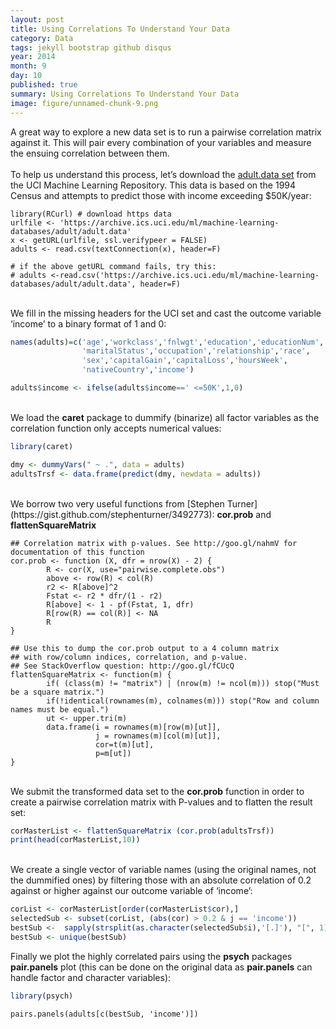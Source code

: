 ```yaml
---
layout: post
title: Using Correlations To Understand Your Data
category: Data
tags: jekyll bootstrap github disqus
year: 2014
month: 9
day: 10
published: true
summary: Using Correlations To Understand Your Data
image: figure/unnamed-chunk-9.png
---
```


A great way to explore a new data set is to run a pairwise correlation matrix against it. This will pair every combination of your variables and measure the ensuing correlation between them.
<BR><BR>
To help us understand this process, let's download the [adult.data set](https://archive.ics.uci.edu/ml/datasets/Adult) from the UCI Machine Learning Repository. This data is based on the 1994 Census and attempts to predict those with income exceeding $50K/year:
```{rcache=TRUE}
library(RCurl) # download https data
urlfile <- 'https://archive.ics.uci.edu/ml/machine-learning-databases/adult/adult.data'
x <- getURL(urlfile, ssl.verifypeer = FALSE)
adults <- read.csv(textConnection(x), header=F)

# if the above getURL command fails, try this:
# adults <-read.csv('https://archive.ics.uci.edu/ml/machine-learning-databases/adult/adult.data', header=F)
```
<BR>
We fill in the missing headers for the UCI set and cast the outcome variable 'income' to a binary format of 1 and 0:
```r
names(adults)=c('age','workclass','fnlwgt','education','educationNum',
                'maritalStatus','occupation','relationship','race',
                'sex','capitalGain','capitalLoss','hoursWeek',
                'nativeCountry','income')

adults$income <- ifelse(adults$income==' <=50K',1,0)
```
<BR>
We load the **caret** package to dummify (binarize) all factor variables as the correlation function only accepts numerical values:
```r
library(caret)
```
```r
dmy <- dummyVars(" ~ .", data = adults)
adultsTrsf <- data.frame(predict(dmy, newdata = adults))
```
<BR>
We borrow two very useful functions from [Stephen Turner] (https://gist.github.com/stephenturner/3492773): **cor.prob** and **flattenSquareMatrix**
```{recho=FALSE}
## Correlation matrix with p-values. See http://goo.gl/nahmV for documentation of this function
cor.prob <- function (X, dfr = nrow(X) - 2) {
        R <- cor(X, use="pairwise.complete.obs")
        above <- row(R) < col(R)
        r2 <- R[above]^2
        Fstat <- r2 * dfr/(1 - r2)
        R[above] <- 1 - pf(Fstat, 1, dfr)
        R[row(R) == col(R)] <- NA
        R
}
 
## Use this to dump the cor.prob output to a 4 column matrix
## with row/column indices, correlation, and p-value.
## See StackOverflow question: http://goo.gl/fCUcQ
flattenSquareMatrix <- function(m) {
        if( (class(m) != "matrix") | (nrow(m) != ncol(m))) stop("Must be a square matrix.")
        if(!identical(rownames(m), colnames(m))) stop("Row and column names must be equal.")
        ut <- upper.tri(m)
        data.frame(i = rownames(m)[row(m)[ut]],
                   j = rownames(m)[col(m)[ut]],
                   cor=t(m)[ut],
                   p=m[ut])
}
```
<BR>
We submit the transformed data set to the **cor.prob** function in order to create a pairwise correlation matrix with P-values and to flatten the result set:
```r
corMasterList <- flattenSquareMatrix (cor.prob(adultsTrsf))
print(head(corMasterList,10))
```
<BR>
We create a single vector of variable names (using the original names, not the dummified ones) by filtering those with an absolute correlation of 0.2 against or higher against our outcome variable of 'income':
```r
corList <- corMasterList[order(corMasterList$cor),]
selectedSub <- subset(corList, (abs(cor) > 0.2 & j == 'income'))
bestSub <-  sapply(strsplit(as.character(selectedSub$i),'[.]'), "[", 1)
bestSub <- unique(bestSub)
```
Finally we plot the highly correlated pairs using the **psych** packages **pair.panels** plot (this can be done on the original data as **pair.panels** can handle factor and character variables):
<BR>
```r
library(psych)
```

```{rfig.width=10}
pairs.panels(adults[c(bestSub, 'income')])
```
